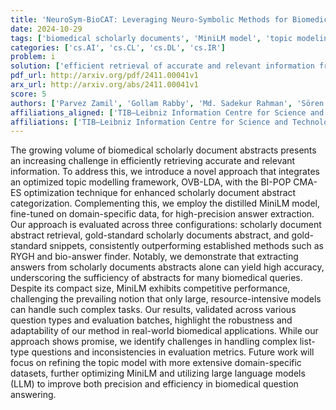 ```yaml
---
title: 'NeuroSym-BioCAT: Leveraging Neuro-Symbolic Methods for Biomedical Scholarly Document Categorization and Question Answering'
date: 2024-10-29
tags: ['biomedical scholarly documents', 'MiniLM model', 'topic modeling', 'OVB-LDA', 'large language models', 'answer extraction', 'information retrieval', 'BI-POP CMA-ES', 'evaluation metrics']
categories: ['cs.AI', 'cs.CL', 'cs.DL', 'cs.IR']
problem: i
solution: ['efficient retrieval of accurate and relevant information from biomedical scholarly document abstracts']
pdf_url: http://arxiv.org/pdf/2411.00041v1
arx_url: http://arxiv.org/abs/2411.00041v1
score: 5
authors: ['Parvez Zamil', 'Gollam Rabby', 'Md. Sadekur Rahman', 'Sören Auer']
affiliations_aligned: ['TIB—Leibniz Information Centre for Science and Technology, Hannover, Germany', 'TIB—Leibniz Information Centre for Science and Technology, Hannover, Germany', 'TIB—Leibniz Information Centre for Science and Technology, Hannover, Germany', 'TIB—Leibniz Information Centre for Science and Technology, Hannover, Germany']
affiliations: ['TIB—Leibniz Information Centre for Science and Technology, Hannover, Germany']
---
```



The growing volume of biomedical scholarly document abstracts presents an increasing challenge in efficiently retrieving accurate and relevant information. To address this, we introduce a novel approach that integrates an optimized topic modelling framework, OVB-LDA, with the BI-POP CMA-ES optimization technique for enhanced scholarly document abstract categorization. Complementing this, we employ the distilled MiniLM model, fine-tuned on domain-specific data, for high-precision answer extraction. Our approach is evaluated across three configurations: scholarly document abstract retrieval, gold-standard scholarly documents abstract, and gold-standard snippets, consistently outperforming established methods such as RYGH and bio-answer finder. Notably, we demonstrate that extracting answers from scholarly documents abstracts alone can yield high accuracy, underscoring the sufficiency of abstracts for many biomedical queries. Despite its compact size, MiniLM exhibits competitive performance, challenging the prevailing notion that only large, resource-intensive models can handle such complex tasks. Our results, validated across various question types and evaluation batches, highlight the robustness and adaptability of our method in real-world biomedical applications. While our approach shows promise, we identify challenges in handling complex list-type questions and inconsistencies in evaluation metrics. Future work will focus on refining the topic model with more extensive domain-specific datasets, further optimizing MiniLM and utilizing large language models (LLM) to improve both precision and efficiency in biomedical question answering.